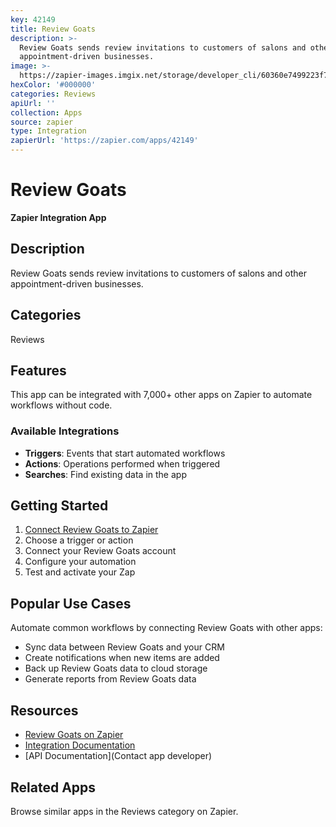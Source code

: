 ```yaml
---
key: 42149
title: Review Goats
description: >-
  Review Goats sends review invitations to customers of salons and other
  appointment-driven businesses.
image: >-
  https://zapier-images.imgix.net/storage/developer_cli/60360e7499223f7a440b829fe27e32c7.png?auto=format%2Ccompress&ixlib=python-3.0.0&q=50
hexColor: '#000000'
categories: Reviews
apiUrl: ''
collection: Apps
source: zapier
type: Integration
zapierUrl: 'https://zapier.com/apps/42149'
---
```

# Review Goats

**Zapier Integration App**

## Description

Review Goats sends review invitations to customers of salons and other appointment-driven businesses.

## Categories

Reviews

## Features

This app can be integrated with 7,000+ other apps on Zapier to automate workflows without code.

### Available Integrations

- **Triggers**: Events that start automated workflows
- **Actions**: Operations performed when triggered
- **Searches**: Find existing data in the app

## Getting Started

1. [Connect Review Goats to Zapier](https://zapier.com/apps/42149)
2. Choose a trigger or action
3. Connect your Review Goats account
4. Configure your automation
5. Test and activate your Zap

## Popular Use Cases

Automate common workflows by connecting Review Goats with other apps:

- Sync data between Review Goats and your CRM
- Create notifications when new items are added
- Back up Review Goats data to cloud storage
- Generate reports from Review Goats data

## Resources

- [Review Goats on Zapier](https://zapier.com/apps/42149)
- [Integration Documentation](https://zapier.com/apps/42149/integrations)
- [API Documentation](Contact app developer)

## Related Apps

Browse similar apps in the Reviews category on Zapier.

